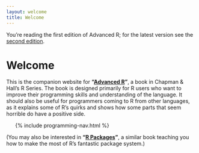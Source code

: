 ```yaml
---
layout: welcome
title: Welcome
---
```


<div class="alert alert-info">
You're reading the first edition of Advanced R; for the latest version see the <a href = "https://adv-r.hadley.nz" class="alert-link">second edition</a>.</div>

# Welcome

This is the companion website for __"[Advanced R](http://amzn.com/1466586966?tag=devtools-20)"__, a book in Chapman & Hall's R Series. The book is designed primarily for R users who want to improve their programming skills and understanding of the language.  It should also be useful for programmers coming to R from other languages, as it explains some of R's quirks and shows how some parts that seem horrible do have a positive side.

<ul class="toc">
  {% include programming-nav.html %}
</ul>

(You may also be interested in __"[R Packages](http://r-pkgs.had.co.nz/)"__, a similar book teaching you how to make the most of R's fantastic package system.)
